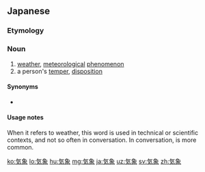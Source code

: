 {{also|氣象}}
==Japanese==
{{ja-kanjitab|き|しょう|yomi=on}}

===Etymology===
{{rfe|lang=ja}}

===Noun===
{{ja-noun|きしょう}}

# [[weather]], [[meteorological]] [[phenomenon]]
# a person's [[temper]], [[disposition]]

====Synonyms====
* {{sense|disposition}} {{l|ja|気性|tr=きしょう}}

====Usage notes====
When it refers to weather, this word is used in technical or scientific contexts, and not so often in conversation. In conversation, {{l|ja|天気|tr=てんき}} is more common.

[[ko:気象]]
[[lo:気象]]
[[hu:気象]]
[[mg:気象]]
[[ja:気象]]
[[uz:気象]]
[[sv:気象]]
[[zh:気象]]